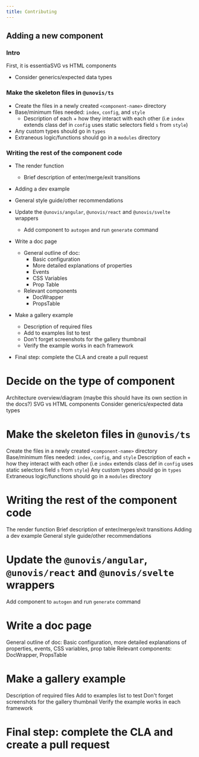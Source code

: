 ```yaml
---
title: Contributing
---
```


## Adding a new component

### Intro
First, it is essentiaSVG vs HTML components
  - Consider generics/expected data types

### Make the skeleton files in `@unovis/ts`
  - Create the files in a newly created `<component-name>` directory
  - Base/minimum files needed: `index`, `config`, and `style`
    - Description of each + how they interact with each other (i.e `index` extends class def in `config` uses static selectors field `s` from `style`)
  - Any custom types should go in `types`
  - Extraneous logic/functions should go in a `modules` directory
  
### Writing the rest of the component code
  - The render function
    - Brief description of enter/merge/exit transitions
  - Adding a dev example
  - General style guide/other recommendations

- Update the `@unovis/angular`, `@unovis/react` and `@unovis/svelte` wrappers
  - Add component to `autogen` and run `generate` command

- Write a doc page
  - General outline of doc:
    - Basic configuration
    - More detailed explanations of properties
    - Events
    - CSS Variables
    - Prop Table
  - Relevant components
    - DocWrapper
    - PropsTable

- Make a gallery example
  - Description of required files
  - Add to examples list to test
  - Don't forget screenshots for the gallery thumbnail
  - Verify  the example works in each framework

- Final step: complete the CLA and create a pull request

# Decide on the type of component
Architecture overview/diagram (maybe this should have its own section in the docs?)
SVG vs HTML components
Consider generics/expected data types

# Make the skeleton files in `@unovis/ts`
Create the files in a newly created `<component-name>` directory
Base/minimum files needed: `index`, `config`, and `style`
  Description of each + how they interact with each other (i.e `index` extends class def in `config` uses static selectors field `s` from `style`)
Any custom types should go in `types`
Extraneous logic/functions should go in a `modules` directory
  
# Writing the rest of the component code
The render function
  Brief description of enter/merge/exit transitions
Adding a dev example
General style guide/other recommendations

# Update the `@unovis/angular`, `@unovis/react` and `@unovis/svelte` wrappers
Add component to `autogen` and run `generate` command

# Write a doc page
General outline of doc: Basic configuration, more detailed explanations of properties, events, CSS variables, prop table
Relevant components: DocWrapper, PropsTable

# Make a gallery example
Description of required files
Add to examples list to test
Don't forget screenshots for the gallery thumbnail
Verify  the example works in each framework

# Final step: complete the CLA and create a pull request
